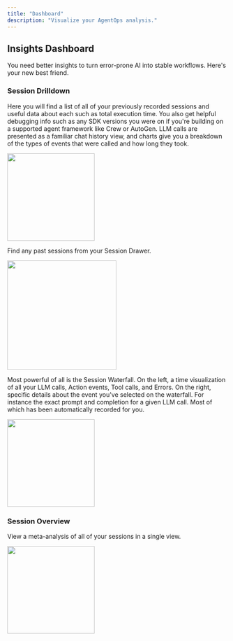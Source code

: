 ```yaml
---
title: "Dashboard"
description: "Visualize your AgentOps analysis."
---
```


## Insights Dashboard

You need better insights to turn error-prone AI into stable workflows. Here's your new best friend.

### Session Drilldown
Here you will find a list of all of your previously recorded sessions and useful data about each such as total execution time.
You also get helpful debugging info such as any SDK versions you were on if you're building on a supported agent framework like Crew or AutoGen.
LLM calls are presented as a familiar chat history view, and charts give you a breakdown of the types of events that were called and how long they took.

<Frame type="glass" caption="Session Summary">
  <img height="200" src="/images/session-summary.gif" />
</Frame>

Find any past sessions from your Session Drawer.
<Frame type="glass" caption="Session Drawer">
  <img height="250" src="/images/session-drawer.gif" />
</Frame>

Most powerful of all is the Session Waterfall. On the left, a time visualization of all your LLM calls, Action events, Tool calls, and Errors.
On the right, specific details about the event you've selected on the waterfall. For instance the exact prompt and completion for a given LLM call.
Most of which has been automatically recorded for you.

<Frame type="glass" caption="Session Waterfall">
  <img height="200" src="/images/session-waterfall.gif" />
</Frame>


### Session Overview
View a meta-analysis of all of your sessions in a single view.
<Frame type="glass" caption="Session Overview">
  <img height="200" src="/images/overview.png" />
</Frame>

<script type="module" src="/scripts/github_stars.js"></script>
<script type="module" src="/scripts/scroll-img-fadein-animation.js"></script>
<script type="module" src="/scripts/button_heartbeat_animation.js"></script>
<script type="css" src="/styles/intro.css"></script>